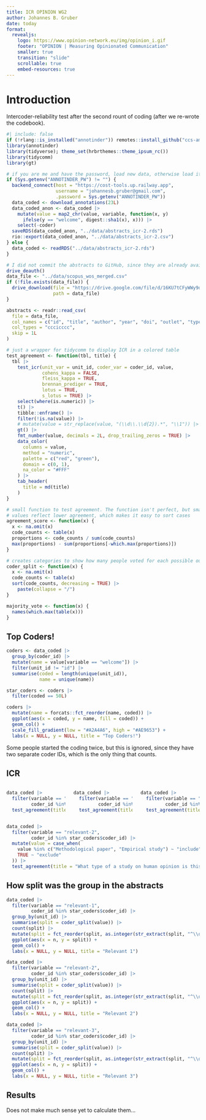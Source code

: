 ```yaml
---
title: ICR OPINION WG2
author: Johannes B. Gruber
date: today
format:
  revealjs:
    logo: https://www.opinion-network.eu/img/opinion_i.gif
    footer: "OPINION | Measuring Opinionated Communication"
    smaller: true
    transition: "slide"
    scrollable: true
    embed-resources: true
---
```


# Introduction

Intercoder-reliability test after the second rount of coding (after we re-wrote the codebook).

```r
#| include: false
if (!rlang::is_installed("annotinder")) remotes::install_github("ccs-amsterdam/annotinder-r")
library(annotinder)
library(tidyverse); theme_set(hrbrthemes::theme_ipsum_rc())
library(tidycomm)
library(gt)

# if you are me and have the password, load new data, otherwise load it from the repo
if (Sys.getenv("ANNOTINDER_PW") != "") {
  backend_connect(host = "https://cost-tools.up.railway.app",
                  username = "johannesb.gruber@gmail.com",
                  .password = Sys.getenv("ANNOTINDER_PW"))
  data_coded <- download_annotations(23L)
  data_coded_anon <- data_coded |> 
    mutate(value = map2_chr(value, variable, function(x, y) 
      ifelse(y == "welcome", digest::sha1(x), x))) |> 
    select(-coder)
  saveRDS(data_coded_anon, "../data/abstracts_icr-2.rds")
  rio::export(data_coded_anon, "../data/abstracts_icr-2.csv")
} else {
  data_coded <- readRDS("../data/abstracts_icr-2.rds")
}

# I did not commit the abstracts to GitHub, since they are already available on Google drive
drive_deauth()
data_file <- "../data/scopus_wos_merged.csv"
if (!file.exists(data_file)) {
  drive_download(file = "https://drive.google.com/file/d/16KU7tCFyWWy9doF3hkz8JYd4bRqLxMLK/view?usp=drive_link",
                 path = data_file)
}

abstracts <- readr::read_csv(
  file = data_file, 
  col_names = c("id", "title", "author", "year", "doi", "outlet", "type", "abstract"), 
  col_types = "cccicccc",
  skip = 1L
)

# just a wrapper for tidycomm to display ICR in a colored table
test_agreement <- function(tbl, title) {
  tbl |> 
    test_icr(unit_var = unit_id, coder_var = coder_id, value,
             cohens_kappa = FALSE,
             fleiss_kappa = TRUE,
             brennan_prediger = TRUE,
             lotus = TRUE,
             s_lotus = TRUE) |> 
    select(where(is.numeric)) |> 
    t() |> 
    tibble::enframe() |> 
    filter(!is.na(value)) |> 
    # mutate(value = str_replace(value, "(\\d\\.\\d{2}).*", "\\1")) |> 
    gt() |> 
    fmt_number(value, decimals = 2L, drop_trailing_zeros = TRUE) |> 
    data_color(
      columns = value,
      method = "numeric",
      palette = c("red", "green"),
      domain = c(0, 1),
      na_color = "#FFF"
    ) |> 
    tab_header(
      title = md(title)
    )
}

# small function to test agreement. The function isn't perfect, but smaller
# values reflect lower agreement, which makes it easy to sort cases
agreement_score <- function(x) {
  x <- na.omit(x)
  code_counts <- table(x)
  proportions <- code_counts / sum(code_counts)
  max(proportions) - sum(proportions[-which.max(proportions)])
}

# creates categories to show how many people voted for each possible outcome
coder_split <- function(x) {
  x <- na.omit(x)
  code_counts <- table(x)
  sort(code_counts, decreasing = TRUE) |> 
    paste(collapse = "/")
}

majority_vote <- function(x) {
  names(which.max(table(x)))
}
```

## Top Coders!

```r
coders <- data_coded |> 
  group_by(coder_id) |> 
  mutate(name = value[variable == "welcome"]) |> 
  filter(unit_id != "id") |> 
  summarise(coded = length(unique(unit_id)),
            name = unique(name))

star_coders <- coders |>
  filter(coded == 50L)

coders |> 
  mutate(name = forcats::fct_reorder(name, coded)) |> 
  ggplot(aes(x = coded, y = name, fill = coded)) +
  geom_col() +
  scale_fill_gradient(low = "#A2A4A6", high = "#AE9653") +
  labs(x = NULL, y = NULL, title = "Top Coders!")
```

Some people started the coding twice, but this is ignored, since they have two separate coder IDs, which is the only thing that counts.

## ICR

:::: {.columns}

::: {.column width="30%"}

```r
data_coded |> 
  filter(variable == "relevant-1",
         coder_id %in% star_coders$coder_id) |> 
  test_agreement(title = "Is this research that applies, reviews, or develops an approach for measuring human opinion in textual communication?")
```
:::

::: {.column width="30%"}

```r
data_coded |> 
  filter(variable == "relevant-2",
         coder_id %in% star_coders$coder_id) |> 
  test_agreement(title = "What type of a study on human opinion is this?")
```
:::

::: {.column width="30%"}

```r
data_coded |> 
  filter(variable == "relevant-3",
         coder_id %in% star_coders$coder_id) |> 
  test_agreement(title = "Is this research that applies or develops a computational text analysis measurement approach?")
```
:::

::::


```r
data_coded |> 
  filter(variable == "relevant-2",
         coder_id %in% star_coders$coder_id) |> 
  mutate(value = case_when(
    value %in% c("Methodological paper", "Empirical study") ~ "include",
    TRUE ~ "exclude"
  )) |> 
  test_agreement(title = "What type of a study on human opinion is this?")
```

## How split was the group in the abstracts

```r
data_coded |> 
  filter(variable == "relevant-1",
         coder_id %in% star_coders$coder_id) |> 
  group_by(unit_id) |> 
  summarise(split = coder_split(value)) |> 
  count(split) |> 
  mutate(split = fct_reorder(split, as.integer(str_extract(split, "^\\d+")))) |> 
  ggplot(aes(x = n, y = split)) +
  geom_col() +
  labs(x = NULL, y = NULL, title = "Relevant 1")
```

```r
data_coded |> 
  filter(variable == "relevant-2",
         coder_id %in% star_coders$coder_id) |> 
  group_by(unit_id) |> 
  summarise(split = coder_split(value)) |> 
  count(split) |> 
  mutate(split = fct_reorder(split, as.integer(str_extract(split, "^\\d+")))) |> 
  ggplot(aes(x = n, y = split)) +
  geom_col() +
  labs(x = NULL, y = NULL, title = "Relevant 2")
```

```r
data_coded |> 
  filter(variable == "relevant-3",
         coder_id %in% star_coders$coder_id) |> 
  group_by(unit_id) |> 
  summarise(split = coder_split(value)) |> 
  count(split) |> 
  mutate(split = fct_reorder(split, as.integer(str_extract(split, "^\\d+")))) |> 
  ggplot(aes(x = n, y = split)) +
  geom_col() +
  labs(x = NULL, y = NULL, title = "Relevant 3")
```

## Results

Does not make much sense yet to calculate them...

